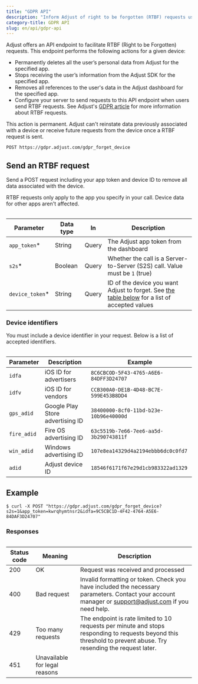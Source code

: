 ```yaml
---
title: "GDPR API"
description: "Inform Adjust of right to be forgotten (RTBF) requests using the GDPR API."
category-title: GDPR API
slug: en/api/gdpr-api
---
```


Adjust offers an API endpoint to facilitate <Abbr>RTBF (Right to be Forgotten)</Abbr> requests. This endpoint performs the following actions for a given device:

-  Permanently deletes all the user’s personal data from Adjust for the specified app.
-  Stops receiving the user’s information from the Adjust SDK for the specified app.
-  Removes all references to the user's data in the Adjust dashboard for the specified app.
-  Configure your server to send requests to this API endpoint when users send RTBF requests. See Adjust's [GDPR article](https://help.adjust.com/en/article/gdpr) for more information about RTBF requests.

<Callout type="important">

This action is permanent. Adjust can't reinstate data previously associated with a device or receive future requests from the device once a RTBF request is sent.

</Callout>

```http title="Endpoint" "/gdpr_forget_device"
POST https://gdpr.adjust.com/gdpr_forget_device
```

## Send an RTBF request

Send a POST request including your app token and device ID to remove all data associated with the device.

<Callout type="note">

RTBF requests only apply to the app you specify in your call. Device data for other apps aren't affected.

</Callout>

<Table>

| Parameter        | Data type | In    | Description                                                                                                  |
| ---------------- | --------- | ----- | ------------------------------------------------------------------------------------------------------------ |
| `app_token`\*    | String    | Query | The Adjust app token from the dashboard                                                                      |
| `s2s`\*          | Boolean   | Query | Whether the call is a Server-to-Server (S2S) call. Value must be `1` (true)                                  |
| `device_token`\* | String    | Query | ID of the device you want Adjust to forget. See [the table below](#device-ids) for a list of accepted values |

</Table>

### Device identifiers

You must include a device identifier in your request. Below is a list of accepted identifiers.

<Table>

| Parameter   | Description                      | Example                                |
| ----------- | -------------------------------- | -------------------------------------- |
| `idfa`      | iOS ID for advertisers           | `8C6CBCOD-5F43-4765-A6E6-84DFF3D24707` |
| `idfv`      | iOS ID for vendors               | `CCB300A0-DE1B-4D48-BC7E-599E453B8DD4` |
| `gps_adid`  | Google Play Store advertising ID | `38400000-8cf0-11bd-b23e-10b96e40000d` |
| `fire_adid` | Fire OS advertising ID           | `63c5519b-7e66-7ee6-aa5d-3b290743811f` |
| `win_adid`  | Windows advertising ID           | `107e8ea14329d4a2194ebbb6dc0c0fd7`     |
| `adid`      | Adjust device ID                 | `18546f6171f67e29d1cb983322ad1329`     |

</Table>

## Example

```console title="cURL" "app_token=kwrqhymtnsr2&idfa=9C5CBC1D-4F42-4764-A5E6-84DAF3D24707"
$ curl -X POST "https://gdpr.adjust.com/gdpr_forget_device?s2s=1&app_token=kwrqhymtnsr2&idfa=9C5CBC1D-4F42-4764-A5E6-84DAF3D24707"
```

### Responses

<Table>

| Status code | Meaning                       | Description                                                                                                                                                      |
| ----------- | ----------------------------- | ---------------------------------------------------------------------------------------------------------------------------------------------------------------- |
| 200         | OK                            | Request was received and processed                                                                                                                               |
| 400         | Bad request                   | Invalid formatting or token. Check you have included the necessary parameters. Contact your account manager or support@adjust.com if you need help.              |
| 429         | Too many requests             | The endpoint is rate limited to 10 requests per minute and stops responding to requests beyond this threshold to prevent abuse. Try resending the request later. |
| 451         | Unavailable for legal reasons |                                                                                                                                                                  |

</Table>
